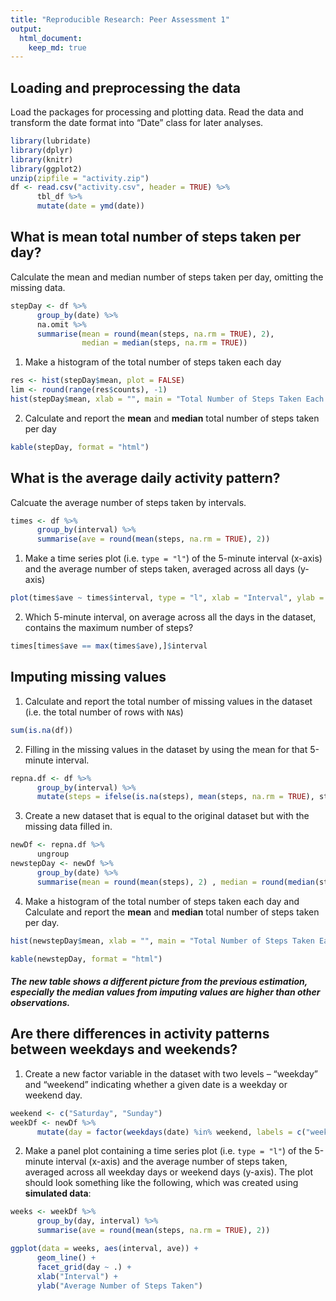 ```yaml
---
title: "Reproducible Research: Peer Assessment 1"
output: 
  html_document:
    keep_md: true
---
```



## Loading and preprocessing the data
Load the packages for processing and plotting data.
Read the data and transform the date format into "Date" class for later analyses.
```r
library(lubridate)
library(dplyr)
library(knitr)
library(ggplot2)
unzip(zipfile = "activity.zip")
df <- read.csv("activity.csv", header = TRUE) %>%
      tbl_df %>%
      mutate(date = ymd(date))
```


## What is mean total number of steps taken per day?
Calculate the mean and median number of steps taken per day, omitting the missing data.
```r
stepDay <- df %>%
      group_by(date) %>%
      na.omit %>%
      summarise(mean = round(mean(steps, na.rm = TRUE), 2), 
                median = median(steps, na.rm = TRUE))
```


1. Make a histogram of the total number of steps taken each day
```r
res <- hist(stepDay$mean, plot = FALSE)
lim <- round(range(res$counts), -1)
hist(stepDay$mean, xlab = "", main = "Total Number of Steps Taken Each Day", ylim = lim)  ## get the range of counts by 
```


2. Calculate and report the **mean** and **median** total number of steps taken per day
```r
kable(stepDay, format = "html")
```


## What is the average daily activity pattern?
Calcuate the average number of steps taken by intervals.
```r
times <- df %>%
      group_by(interval) %>%
      summarise(ave = round(mean(steps, na.rm = TRUE), 2))
```


1. Make a time series plot (i.e. `type = "l"`) of the 5-minute interval (x-axis) and the average number of steps taken, averaged across all days (y-axis)
```r
plot(times$ave ~ times$interval, type = "l", xlab = "Interval", ylab = "Average Number of Steps Taken")
```


2. Which 5-minute interval, on average across all the days in the dataset, contains the maximum number of steps?
```r
times[times$ave == max(times$ave),]$interval
```


## Imputing missing values
1. Calculate and report the total number of missing values in the dataset (i.e. the total number of rows with `NA`s)
```r
sum(is.na(df))
```


2. Filling in the missing values in the dataset by using the mean for that 5-minute interval.

```r
repna.df <- df %>%
      group_by(interval) %>%
      mutate(steps = ifelse(is.na(steps), mean(steps, na.rm = TRUE), steps))
```


3. Create a new dataset that is equal to the original dataset but with the missing data filled in.

```r
newDf <- repna.df %>%
      ungroup 
newstepDay <- newDf %>%
      group_by(date) %>%
      summarise(mean = round(mean(steps), 2) , median = round(median(steps), 2))
```


4. Make a histogram of the total number of steps taken each day and Calculate and report the **mean** and **median** total number of steps taken per day. 
```r
hist(newstepDay$mean, xlab = "", main = "Total Number of Steps Taken Each Day", sub = "Imputing Missing Data")
```


```r
kable(newstepDay, format = "html")
```


##### The new table shows a different picture from the previous estimation, especially the median values from imputing values are higher than other observations.

## Are there differences in activity patterns between weekdays and weekends?
1. Create a new factor variable in the dataset with two levels -- "weekday" and "weekend" indicating whether a given date is a weekday or weekend day.
```r
weekend <- c("Saturday", "Sunday")
weekDf <- newDf %>%
      mutate(day = factor(weekdays(date) %in% weekend, labels = c("weekday", "weekend")))
```

2. Make a panel plot containing a time series plot (i.e. `type = "l"`) of the 5-minute interval (x-axis) and the average number of steps taken, averaged across all weekday days or weekend days (y-axis). The plot should look something like the following, which was created using **simulated data**:
```r
weeks <- weekDf %>%
      group_by(day, interval) %>%
      summarise(ave = round(mean(steps, na.rm = TRUE), 2))

ggplot(data = weeks, aes(interval, ave)) +
      geom_line() +
      facet_grid(day ~ .) +
      xlab("Interval") +
      ylab("Average Number of Steps Taken") 
```